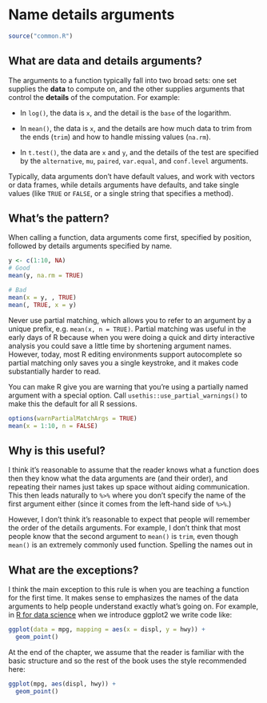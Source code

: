 # Name details arguments {#call-data-details}

```r
source("common.R")
```

## What are data and details arguments?

The arguments to a function typically fall into two broad sets: one set supplies the __data__ to compute on, and the other supplies arguments that control the __details__ of the computation. For example:

* In `log()`, the data is `x`, and the detail is the `base` of the logarithm.

* In `mean()`, the data is `x`, and the details are how much data to trim
  from the ends (`trim`) and how to handle missing values (`na.rm`).

* In `t.test()`, the data are `x` and `y`, and the details of the test are
  specified by the `alternative`, `mu`, `paired`, `var.equal`, and `conf.level`
  arguments.

Typically, data arguments don't have default values, and work with vectors or data frames, while details arguments have defaults, and take single values (like `TRUE` or `FALSE`, or a single string that specifies a method).

## What's the pattern?

When calling a function, data arguments come first, specified by position, followed by details arguments specified by name.

```r
y <- c(1:10, NA)
# Good
mean(y, na.rm = TRUE)

# Bad
mean(x = y, , TRUE)
mean(, TRUE, x = y)
```

Never use partial matching, which allows you to refer to an argument by a unique prefix, e.g. `mean(x, n = TRUE)`. Partial matching was useful in the early days of R because when you were doing a quick and dirty interactive analysis you could save a little time by shortening argument names. However, today, most R editing environments support autocomplete so partial matching only saves you a single keystroke, and it makes code substantially harder to read.

You can make R give you are warning that you're using a partially named argument with a special option. Call `usethis::use_partial_warnings()` to make this the default for all R sessions.

```r
options(warnPartialMatchArgs = TRUE)
mean(x = 1:10, n = FALSE)
```

## Why is this useful?

I think it's reasonable to assume that the reader knows what a function does then they know what the data arguments are (and their order), and repeating their names just takes up space without aiding communication. This then leads naturally to `%>%` where you don't specify the name of the first argument either (since it comes from the left-hand side of `%>%`.)

However, I don't think it's reasonable to expect that people will remember the order of the details arguments. For example, I don't think that most people know that the second argument to `mean()` is `trim`, even though `mean()` is an extremely commonly used function. Spelling the names out in 

## What are the exceptions?

I think the main exception to this rule is when you are teaching a function for the first time. It makes sense to emphasizes the names of the data arguments to help people understand exactly what's going on. For example, in [R for data science](https://r4ds.had.co.nz/data-visualisation.html) when we introduce ggplot2 we write code like:

```r
ggplot(data = mpg, mapping = aes(x = displ, y = hwy)) + 
  geom_point()
```

At the end of the chapter, we assume that the reader is familiar with the basic structure and so the rest of the book uses the style recommended here:

```r
ggplot(mpg, aes(displ, hwy)) + 
  geom_point()
```

